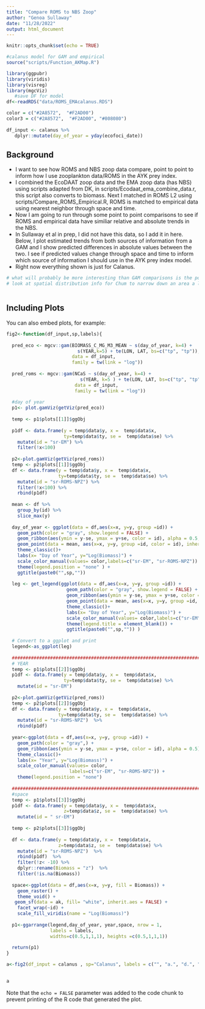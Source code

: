 ```yaml
---
title: "Compare ROMS to NBS Zoop"
author: "Genoa Sullaway"
date: "11/28/2022"
output: html_document
---
```


```r
knitr::opts_chunk$set(echo = TRUE)

#calanus model for GAM and empirical
source("scripts/Function_AKMap.R") 

library(ggpubr)
library(viridis)
library(visreg)
library(mgcViz)
   #save DF for model 
df<-readRDS("data/ROMS_EMAcalanus.RDS")

color = c("#2A8572",  "#F2AD00")
color3 = c("#2A8572",  "#F2AD00", "#808080")
 
df_input <- calanus %>%
   dplyr::mutate(day_of_year = yday(ecofoci_date)) 
```

## Background
- I want to see how ROMS and NBS zoop data compare, point to point to inform how I use zooplankton data/ROMS in the AYK prey index. 
- I combined the EcoDAAT zoop data and the EMA zoop data (has NBS) using scripts adapted from DK, in scripts/Ecodaat_ema_combine_data.r, this script also converts to biomass. Next I matched in ROMS L2 using scripts/Compare_ROMS_Empirical.R, ROMS is matched to empirical data using nearest neighbor through space and time. 
- Now I am going to run through some point to point comparisons to see if ROMS and empirical data have similiar relative and absolute trends in the NBS. 
- In Sullaway et al in prep, I did not have this data, so I add it in here. Below, I plot estimated trends from both sources of information from a GAM and I show predicted differences in absolute values between the two. I see if predicted values change through space and time to inform which source of information I should use in the AYK prey index model. 
- Right now everything shown is just for Calanus. 

```r
 
# what will probably be more interesting than GAM comparisons is the point to point comparisons for the Norton Sound regions
# look at spatial distribution info for Chum to narrow down an area a little better



```

## Including Plots

You can also embed plots, for example:

```r
 

fig2<-function(df_input,sp,labels){
  
  pred_eco <- mgcv::gam(BIOMASS_C_MG_M3_MEAN ~ s(day_of_year, k=4) + 
                          s(YEAR,k=5) + te(LON, LAT, bs=c("tp", "tp")),
                        data = df_input,
                        family = tw(link = "log")) 
  
  pred_roms <- mgcv::gam(NCaS ~ s(day_of_year, k=4) + 
                           s(YEAR, k=5 ) + te(LON, LAT, bs=c("tp", "tp")),
                         data = df_input,
                         family = tw(link = "log")) 
  
  #day of year 
  p1<- plot.gamViz(getViz(pred_eco))
  
  temp <- p1$plots[[1]]$ggObj
  
  p1df <- data.frame(y = temp$data$y, x =  temp$data$x,
                     ty=temp$data$ty, se =  temp$data$se) %>%
    mutate(id = "sr-EM") %>%
    filter(!x<100)
  
  p2<-plot.gamViz(getViz(pred_roms))
  temp <- p2$plots[[1]]$ggObj
  df <- data.frame(y = temp$data$y, x =  temp$data$x,
                   ty=temp$data$ty, se =  temp$data$se) %>%
    mutate(id = "sr-ROMS-NPZ") %>% 
    filter(!x<100) %>%
    rbind(p1df)
  
  mean <- df %>%
    group_by(id) %>%
    slice_max(y)
  
  day_of_year <- ggplot(data = df,aes(x=x, y=y, group =id)) +
    geom_path(color = "gray", show.legend = FALSE) +
    geom_ribbon(aes(ymin = y-se, ymax = y+se, color = id), alpha = 0.5,show.legend = FALSE) +
    geom_point(data = mean, aes(x=x, y=y, group =id, color = id), inherit.aes = TRUE) +
    theme_classic()+
    labs(x= "Day of Year", y="Log(Biomass)") +
    scale_color_manual(values= color,labels=c("sr-EM", "sr-ROMS-NPZ")) +
    theme(legend.position = "none" ) +  
    ggtitle(paste0("",sp,"")) 
  
  leg <- get_legend(ggplot(data = df,aes(x=x, y=y, group =id)) +
                      geom_path(color = "gray", show.legend = FALSE) +
                      geom_ribbon(aes(ymin = y-se, ymax = y+se, color = id), alpha = 0.5,show.legend = FALSE) +
                      geom_point(data = mean, aes(x=x, y=y, group =id, color = id), inherit.aes = TRUE) +
                      theme_classic()+
                      labs(x= "Day of Year", y="Log(Biomass)") +
                      scale_color_manual(values= color,labels=c("sr-EM", "sr-ROMS-NPZ")) +
                      theme(legend.title = element_blank()) +  
                      ggtitle(paste0("",sp,"")) )
  
  # Convert to a ggplot and print
  legend<-as_ggplot(leg)
  
  #########################################################################################################   
  # YEAR 
  temp <- p1$plots[[2]]$ggObj 
  p1df <- data.frame(y = temp$data$y, x =  temp$data$x,
                     ty=temp$data$ty, se =  temp$data$se) %>%
    mutate(id = "sr-EM")  
  
  p2<-plot.gamViz(getViz(pred_roms))
  temp <- p2$plots[[2]]$ggObj 
  df <- data.frame(y = temp$data$y, x =  temp$data$x,
                   ty=temp$data$ty, se =  temp$data$se) %>%
    mutate(id = "sr-ROMS-NPZ")  %>%
    rbind(p1df)
  
  year<-ggplot(data = df,aes(x=x, y=y, group =id)) +
    geom_path(color = "gray",) +
    geom_ribbon(aes(ymin = y-se, ymax = y+se, color = id), alpha = 0.5) +
    theme_classic()+
    labs(x= "Year", y="Log(Biomass)") +
    scale_color_manual(values= color,
                       labels=c("sr-EM", "sr-ROMS-NPZ")) +
    theme(legend.position = "none")
  
  ############################################################################
  #space
  temp <- p1$plots[[3]]$ggObj 
  p1df <- data.frame(y = temp$data$y, x =  temp$data$x,
                     z=temp$data$z, se =  temp$data$se) %>%
    mutate(id = " sr-EM")  
  
  temp <- p2$plots[[3]]$ggObj 
  
  df <- data.frame(y = temp$data$y, x =  temp$data$x,
                   z=temp$data$z, se =  temp$data$se) %>%
    mutate(id = "sr-ROMS-NPZ")  %>%
    rbind(p1df)  %>%
    filter(!z< -10) %>%
    dplyr::rename(Biomass = "z")  %>%
    filter(!is.na(Biomass))  
  
  space<-ggplot(data = df,aes(x=x, y=y, fill = Biomass)) +
    geom_raster() +
    theme_void() + 
   geom_sf(data = ak, fill= "white", inherit.aes = FALSE) + 
    facet_wrap(~id) +
    scale_fill_viridis(name = "Log(Biomass)")  
  
  p1<-ggarrange(legend,day_of_year, year,space, nrow = 1, 
                labels = labels,
                widths=c(0.5,1,1,1), heights =c(0.5,1,1,1))
 
  return(p1)
}

a<-fig2(df_input = calanus , sp="Calanus", labels = c("", "a.", "d.", "g."))
 

a

```

Note that the `echo = FALSE` parameter was added to the code chunk to prevent printing of the R code that generated the plot.
